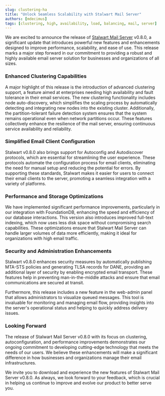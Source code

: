 ```yaml
---
slug: clustering-ha
title: "Unlock Seamless Scalability with Stalwart Mail Server"
authors: [mdecimus]
tags: [clustering, high, availability, load, balancing, mail, server]
---
```


We are excited to announce the release of [Stalwart Mail Server](https://github.com/stalwartlabs/mail-server) v0.8.0, a significant update that introduces powerful new features and enhancements designed to improve performance, scalability, and ease of use. This release marks a major step forward in our commitment to providing a robust and highly available email server solution for businesses and organizations of all sizes.

### Enhanced Clustering Capabilities

A major highlight of this release is the introduction of advanced clustering support, a feature aimed at enterprises needing high availability and fault tolerance in their email services. The new clustering functionality includes node auto-discovery, which simplifies the scaling process by automatically detecting and integrating new nodes into the existing cluster. Additionally, the partition-tolerant failure detection system ensures that the system remains operational even when network partitions occur. These features collectively enhance the resilience of the mail server, ensuring continuous service availability and reliability.

### Simplified Email Client Configuration

Stalwart v0.8.0 also brings support for Autoconfig and Autodiscover protocols, which are essential for streamlining the user experience. These protocols automate the configuration process for email clients, eliminating the need for manual setup and reducing the potential for errors. By supporting these standards, Stalwart makes it easier for users to connect their email clients to the server, promoting a seamless integration with a variety of platforms.

### Performance and Storage Optimizations

We have implemented significant performance improvements, particularly in our integration with FoundationDB, enhancing the speed and efficiency of our database interactions. This version also introduces improved full-text indexing, which now uses less disk space without compromising search capabilities. These optimizations ensure that Stalwart Mail Server can handle larger volumes of data more efficiently, making it ideal for organizations with high email traffic.

### Security and Administration Enhancements

Stalwart v0.8.0 enhances security measures by automatically publishing MTA-STS policies and generating TLSA records for DANE, providing an additional layer of security by enabling encrypted email transport. These features help in preventing man-in-the-middle attacks and ensure that email communications are secured at transit.

Furthermore, this release includes a new feature in the web-admin panel that allows administrators to visualize queued messages. This tool is invaluable for monitoring and managing email flow, providing insights into the server's operational status and helping to quickly address delivery issues.

### Looking Forward

The release of Stalwart Mail Server v0.8.0 with its focus on clustering, autoconfiguration, and performance improvements demonstrates our ongoing commitment to developing cutting-edge technology that meets the needs of our users. We believe these enhancements will make a significant difference in how businesses and organizations manage their email infrastructures.

We invite you to download and experience the new features of Stalwart Mail Server v0.8.0. As always, we look forward to your feedback, which is crucial in helping us continue to improve and evolve our product to better serve you.